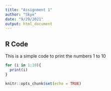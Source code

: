 ```yaml
---
title: "Assignment 1"
author: "Skye"
date: "9/29/2021"
output: html_document
---
```


## R Code

This is a simple code to print the numbers 1 to 10

```r
for (i in 1:10){
  print(i)
}
```

```r
knitr::opts_chunk$set(echo = TRUE)

```
